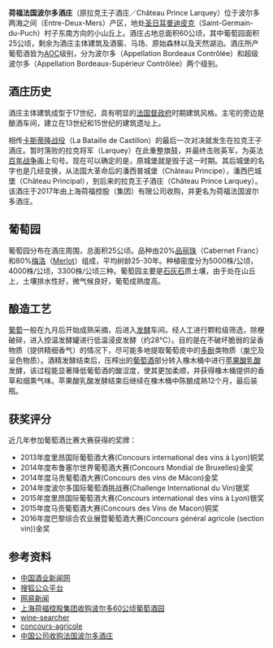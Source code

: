 {{no footnotes|time=2017-08-12T05:09:53+00:00}}
'''荷福法国波尔多酒庄'''（原拉克王子酒庄／Château Prince Larquey）位于波尔多两海之间（Entre-Deux-Mers）产区，地处[[圣日耳曼迪皮什|圣日耳曼迪皮克]]（Saint-Germain-du-Puch）村子东南方向的小山丘上。酒庄占地总面积60公顷，其中葡萄园面积25公顷，剩余为酒庄主体建筑及酒窖、马场、原始森林以及天然湖泊。酒庄所产葡萄酒皆为[[AOC|AOC]]级别，分为波尔多（Appellation Bordeaux Contrôlée）和超级波尔多（Appellation Bordeaux-Supérieur Contrôlée）两个级别。

== 酒庄历史 ==
酒庄主体建筑成型于17世纪，具有明显的[[法国督政府|法国督政府]]时期建筑风格。主宅的旁边是酿酒车间，建立在13世纪和15世纪的建筑遗址上。

相传[[卡斯蒂隆战役|卡斯蒂隆战役]]（La Bataille de Castillon）的最后一次对决就发生在拉克王子酒庄。暂时落败的拉克将军（Larquey）在此重整旗鼓，并最终击败英军，为英法[[百年战争|百年战争]]画上句号。现在可以确定的是，原城堡就是毁于这一时期。其后城堡的名字也是几经变换，从法国大革命后的潘西普城堡（Château Principe），潘西巴城堡（Château Principal），到后来的拉克王子酒庄（Château Prince Larquey）。该酒庄于2017年由上海荷福控股（集团）有限公司收购，并更名为荷福法国波尔多酒庄。

== 葡萄园 ==

葡萄园分布在酒庄周围，总面积25公顷。品种由20%[[品丽珠|品丽珠]]（Cabernet Franc）和80%[[梅洛|梅洛]]（[[Merlot|Merlot]]）组成，平均树龄25-30年。种植密度分为5000株/公顷，4000株/公顷，3300株/公顷三种。葡萄园主要是[[石灰石|石灰石]]质土壤，由于处在山丘上，土壤排水性好，微气候良好，葡萄成熟度高。

== 酿造工艺 ==
[[葡萄|葡萄]]一般在九月后开始成熟采摘，后进入[[发酵|发酵]]车间。经人工进行颗粒级筛选，除梗破碎，进入控温发酵罐进行低温浸皮发酵（约28℃）。目的是在不破坏脆弱的呈香物质（提供精细香气）的情况下，尽可能多地提取葡萄皮中的[[多酚|多酚]]类物质（[[单宁|单宁]]及呈色物质）。酒精发酵结束后，压榨出的[[葡萄酒|葡萄酒]]部分转入橡木桶中进行[[苹果酸|苹果酸]][[乳酸|乳酸]]发酵，该过程能显著降低葡萄酒的酸涩度，使其更加柔顺，并获得橡木桶提供的香草和烟熏气味。苹果酸乳酸发酵结束后继续在橡木桶中陈酿成熟12个月，最后装瓶。
 
== 获奖评分 ==

近几年参加葡萄酒比赛大赛获得的奖牌：

* 2013年度里昂国际葡萄酒大赛(Concours international des vins à Lyon)铜奖
* 2014年度布鲁塞尔世界葡萄酒大赛(Concours Mondial de Bruxelles)金奖
* 2014年度马贡葡萄酒大赛(Concours des vins de Mâcon)金奖
* 2014年度波尔多国际葡萄酒挑战赛(Challenge International du Vin)银奖
* 2015年度里昂国际葡萄酒大赛(Concours international des vins à Lyon)银奖
* 2015年度马贡葡萄酒大赛(Concours des Vins de Macon)铜奖
* 2016年度巴黎综合农业展暨葡萄酒大赛(Concours général agricole (section vin))金奖

== 参考资料 ==
* [http://www.cnwinenews.com/html/2016/putaojiu_1222/105974.html 中国酒业新闻网] {{Wayback|url=http://www.cnwinenews.com/html/2016/putaojiu_1222/105974.html |date=20170710230419 }}
* [http://mt.sohu.com/20161221/n476485190.shtml 搜狐公众平台]
* [http://help.3g.163.com/16/1221/09/C8Q5INMN00964LOJ.html 网易新闻] {{Wayback|url=http://help.3g.163.com/16/1221/09/C8Q5INMN00964LOJ.html |date=20170323235707 }}
* [https://web.archive.org/web/20170324000004/http://www.hongjiushiye.com/a/xinwen/guoji/20161224/18880.html 上海荷福控股集团收购波尔多60公顷葡萄酒园]
* [http://www.wine-searcher.com/wine-293148-0001-chateau-prince-larquey-bordeaux-superieur-france wine-searcher]
* [https://web.archive.org/web/20170310060207/http://www.concours-agricole.com/vins_palmares_rech.aspx concours-agricole]
* [http://www.sohu.com/a/122148542_105404 中国公司收购法国波尔多酒庄] {{Wayback|url=http://www.sohu.com/a/122148542_105404 |date=20200201160316 }}